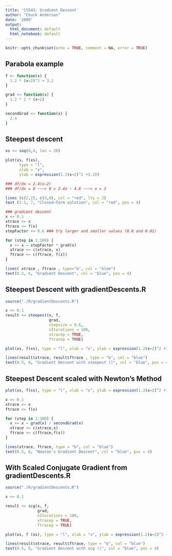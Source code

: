 ```yaml
---
title: 'CS545: Gradient Descent'
author: "Chuck Anderson"
date: '2009'
output:
  html_document: default
  html_notebook: default
---
```


```r
knitr::opts_chunk$set(echo = TRUE, comment = NA, error = TRUE)
```


## Parabola example

```r
f <- function(x) { 
  1.2 * (x−2)^2 + 3.2
}

grad <− function(x) {
  1.2 * 2 * (x−2)
}

secondGrad <− function(x) { 
  2.4
}

```


## Steepest descent

```r
xs <− seq(0,4, len = 20)

plot(xs, f(xs),
      type = "l", 
      xlab = "x", 
      ylab = expression(1.2(x−2)^2 +3.2))

### df/dx = 2.4(x−2)
### df/dx = 0 −−−> 0 = 2.4x − 4.8 −−−> x = 2

lines (c(2,2), c(3,8), col = "red", lty = 2)
text (2.1, 7, "Closed−form solution", col = "red", pos = 4)

### gradient descent
x <− 0.1
xtrace <− x
ftrace <− f(x)
stepFactor <− 0.6 ### try larger and smaller values (0.8 and 0.01)

for (step in 1:100) {
  x <− x − stepFactor * grad(x)
  xtrace <− c(xtrace, x)
  ftrace <− c(ftrace, f(x))
}

lines( xtrace , ftrace , type="b", col = "blue")
text(0.5, 6, "Gradient Descent", col = "blue", pos = 4)
```


## Steepest Descent with gradientDescents.R

```r
source("./R/gradientDescents.R")

x <− 0.1
result <− steepest(x, f, 
                   grad, 
                   stepsize = 0.6, 
                   nIterations = 100, 
                   xtracep = TRUE, 
                   ftracep = TRUE)

plot(xs, f(xs), type = "l", xlab = "x", ylab = expression(1.2(x−2)^2 +3.2))

lines(result$xtrace, result$ftrace , type = "b", col = "blue")
text(0.5, 6, "Gradient Descent with steepest ()", col = "blue", pos = 4)
```


## Steepest Descent scaled with Newton’s Method

```r
plot(xs, f(xs), type = "l", xlab = "x", ylab = expression(1.2(x−2)^2 +3.2))

x <− 0.1
xtrace <− x
ftrace <− f(x)

for (step in 1:100) {
  x <− x − grad(x) / secondGrad(x)
  xtrace <− c(xtrace,x)
  ftrace <− c(ftrace,f(x))
}

lines(xtrace, ftrace, type = "b", col = "blue")
text(0.5, 6, "Newton's Gradient Descent", col = "blue", pos = 4)
```

## With Scaled Conjugate Gradient from gradientDescents.R

```r
source("./R/gradientDescents.R")

x <− 0.1

result <− scg(x, f,
              grad, 
              nIterations = 100, 
              xtracep = TRUE, 
              ftracep = TRUE)

plot(xs, f (xs), type = "l", xlab = "x", ylab = expression(1.2(x−2)^2 +3.2))

lines(result$xtrace, result$ftrace, type = "b", col = "blue")
text(0.5, 6, "Gradient Descent with scg ()", col = "blue", pos = 4)

```

